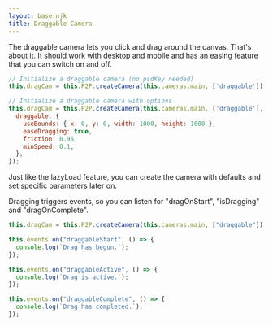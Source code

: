 ```yaml
---
layout: base.njk
title: Draggable Camera
---
```


The draggable camera lets you click and drag around the canvas. That's about it. It should work with desktop and mobile and has an easing feature that you can switch on and off.

```js
// Initialize a draggable camera (no psdKey needed)
this.dragCam = this.P2P.createCamera(this.cameras.main, ['draggable']);

// Initialize a draggable camera with options
this.dragCam = this.P2P.createCamera(this.cameras.main, ['draggable'], {
  draggable: {
    useBounds: { x: 0, y: 0, width: 1000, height: 1000 },
    easeDragging: true,
    friction: 0.95,
    minSpeed: 0.1,
  },
});
```

Just like the lazyLoad feature, you can create the camera with defaults and set specific parameters later on.

Dragging triggers events, so you can listen for "dragOnStart", "isDragging" and "dragOnComplete".

```js
this.dragCam = this.P2P.createCamera(this.cameras.main, ["draggable"]);

this.events.on("draggableStart", () => {
  console.log(`Drag has begun.`);
});

this.events.on("draggableActive", () => {
  console.log(`Drag is active.`);
});

this.events.on("draggableComplete", () => {
  console.log(`Drag has completed.`);
});
```